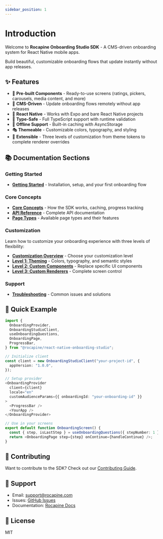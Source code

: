 ```yaml
---
sidebar_position: 1
---
```


# Introduction

Welcome to **Rocapine Onboarding Studio SDK** - A CMS-driven onboarding system for React Native mobile apps.

Build beautiful, customizable onboarding flows that update instantly without app releases.

## ✨ Features

- 🎨 **Pre-built Components** - Ready-to-use screens (ratings, pickers, carousels, media content, and more)
- 🔄 **CMS-Driven** - Update onboarding flows remotely without app releases
- 📱 **React Native** - Works with Expo and bare React Native projects
- 🎯 **Type-Safe** - Full TypeScript support with runtime validation
- 💾 **Offline Support** - Built-in caching with AsyncStorage
- 🎭 **Themeable** - Customizable colors, typography, and styling
- 🔧 **Extensible** - Three levels of customization from theme tokens to complete renderer overrides

## 📚 Documentation Sections

### Getting Started
- [**Getting Started**](./getting-started.mdx) - Installation, setup, and your first onboarding flow

### Core Concepts
- [**Core Concepts**](./core-concepts.mdx) - How the SDK works, caching, progress tracking
- [**API Reference**](./api-reference.mdx) - Complete API documentation
- [**Page Types**](./page-types.mdx) - Available page types and their features

### Customization
Learn how to customize your onboarding experience with three levels of flexibility:

- [**Customization Overview**](./customization/intro.mdx) - Choose your customization level
- [**Level 1: Theming**](./customization/theming.mdx) - Colors, typography, and semantic styles
- [**Level 2: Custom Components**](./customization/custom-components.mdx) - Replace specific UI components
- [**Level 3: Custom Renderers**](./customization/custom-renderers.mdx) - Complete screen control

### Support
- [**Troubleshooting**](./troubleshooting.mdx) - Common issues and solutions

## 🚀 Quick Example

```typescript
import {
  OnboardingProvider,
  OnboardingStudioClient,
  useOnboardingQuestions,
  OnboardingPage,
  ProgressBar,
} from "@rocapine/react-native-onboarding-studio";

// Initialize client
const client = new OnboardingStudioClient("your-project-id", {
  appVersion: "1.0.0",
});

// Setup provider
<OnboardingProvider
  client={client}
  locale="en"
  customAudienceParams={{ onboardingId: "your-onboarding-id" }}
>
  <ProgressBar />
  <YourApp />
</OnboardingProvider>

// Use in your screens
export default function OnboardingScreen() {
  const { step, isLastStep } = useOnboardingQuestions({ stepNumber: 1 });
  return <OnboardingPage step={step} onContinue={handleContinue} />;
}
```

## 🤝 Contributing

Want to contribute to the SDK? Check out our [Contributing Guide](../CONTRIBUTING.md).

## 📧 Support

- Email: support@rocapine.com
- Issues: [GitHub Issues](https://github.com/rocapine/react-native-onboarding-studio/issues)
- Documentation: [Rocapine Docs](https://docs.rocapine.com)

## 📄 License

MIT

